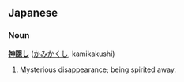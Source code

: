 ==Japanese==
===Noun===
'''[[神]][[隠]]し ''' ([[かみかくし]], kamikakushi)
# Mysterious disappearance; being spirited away.